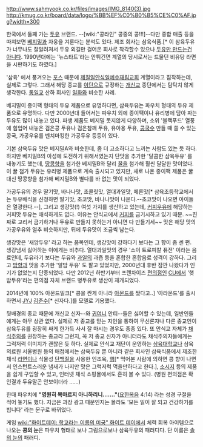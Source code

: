 http://www.sahmyook.co.kr/files/images/IMG_8140(3).jpg
http://kmug.co.kr/board/data/logo/%BB%EF%C0%B0%B5%CE%C0%AF.jpg?width=300

한국에서 둘째 가는 [[두유]] 브랜드. --[wiki:"콩라인" 콩중의 콩!!!]--다만 종합 매출 등을 따져보면 [[베지밀]]과 자웅을 겨룬다는 분석도 있다. 제조 회사는 삼육식품.[* 이 삼육두유가 너무나도 잘알려져서 두유 외길만 걸어온 회사로 착각할수 있으나 [http://www.adventistkr.org/[vimages]/si_intro_images/img_l_1.jpg 두유만 만드는건 아니다]. 1990년대에는 '뉴스타트'라는 안튀긴면 계열의 당시로서는 드물던 비유탕 라면을 시판하기도 하였다.]

'삼육' 에서 풍겨오는 [[포스]] 때문에 [[제칠일안식일예수재림교회]] 계열이라고 짐작하는데, 실제로 그렇다. 그래서 해당 종교를 [[이단]]으로 규정하는 [[개신교]] 종단에서는 탐탁치 않게 생각한다. [[통일교]] 산하 회사인 [[일화]]와 비슷한 사례.

베지밀이 종이팩 형태의 두유 제품으로 유명하다면, 삼육두유는 파우치 형태의 두유 제품으로 유명하다. 다만 2000년대 들어서는 파우치 외에 종이팩이나 유리병에 담아 파는 두유도 많이 내놓고 있다. 파생 제품도 베지밀 못지않게 다양하며, 소위 '블랙푸드' 열풍에 힘입어 내놓은 검은콩 두유나 검은참깨 두유, 유아용 두유, [[콩국수]] 만들 때 쓸 수 있는 콩국, 가공우유를 벤치마킹한 가공두유 등등이 있다.

기본 삼육두유 맛은 베지밀A와 비슷한데, 좀 더 고소하다고 느끼는 사람도 있는 듯 하다. 하지만 베지밀B의 아성에 도전하기 위해서였는지 단맛을 추가한 '달콤한 삼육두유' 를 내놓기도 했는데, [[땅콩]]향을 첨가한 베지밀B와 달리 [[꿀]]을 첨가해 훨씬 달달한 맛이었다. 이 꿀 첨가 두유는 유리병 제품으로 계속 출시되고 있지만, 새로 나온 종이팩 제품은 꿀 대신 땅콩향을 첨가해 베지밀B와 별다를 바 없는 맛이 되었다.

가공두유의 경우 딸기맛, 바나나맛, 초콜릿맛, 열대과일맛, 메론맛[* 삼육초등학교에서는 두유배식을 신청하면 딸기맛, 초코맛, 바나나맛이 나온다.--초코맛이 나오면 아이들은 열광한다.--], 그리고 생강맛(!) 여섯 가지를 생산하고 있는데, [[커피우유]]에 해당하는 커피맛 두유는 애석하게도 없다. 이유는 안식교에서 [[커피]]를 금기시하고 있기 때문. ~~진짜로 교리서 금기하거나 두유로 만들지 못하는거 아니면 다 만들기세~~ 맛은 해당 맛의 가공우유와 얼추 비슷하지만, 뒤에 두유맛이 조금씩 남는다.

생강맛은 '새앙두유' 라고 하는 품목인데, 생강맛이 강하다기 보다는 그 향이 좀 센 편. 생강냄새 싫어하는 이에게는 비추다. 열대과일맛의 경우 '소이 트로피칼 퓨전' 이라는 음료인데, 두유라기 보다는 두유와 [[과일]]의 과즙 등을 혼합한 혼합음료 성격이 강하다. 그리고 [[밤]]향과 맛을 추가한 '알밤 두유' 도 팔고 있었지만, 2000년대 후반 잠깐 나왔다가 인기가 없었는지 단종되었다. 다만 2012년 하반기부터 프랜차이즈 [[편의점]]인 [[CU]]에서 '햇밤두유'라는 편의점 자체 브랜드 병두유로 생산이 재개되었다.

2014년에 100% 아몬드밀크[* 콩을 짠게 아니라 [[아몬드]]를 짰다고..] '아라몬드'를 출시하면서 [[JYJ]] [[김준수]][* 신자다.]를 모델로 기용했다.

뒷배경의 종교 때문에 개신교 신자--와 [[귀여니]] 안티--들은 싫어할 수 있는데, 일반인들에게는 아무 상관 없다. 실제로 저 종교를 믿는 지인을 통하여 무신론자나 다른 종교인이 삼육두유를 굉장히 싸게 한가득 사서 잘 마시는 경우도 종종 있다. 또 안식교 자체가 [[채식주의]]를 권장하는 종교라 그런지, 꼭 저 종교 신자가 아니더라도 채식주의자들에게는 그럭저럭 이미지가 괜찮은 듯 하다. 실제로 안식교 재단이 운영하는 [[삼육대학교]]나 삼육의료원 서울병원 등의 매점에서는 삼육두유 뿐 아니라 같은 회사인 삼육식품에서 제조한 채식 [[라면]]이나 식물성 [[단백질]]을 사용한 인조육, [[햄]][* 먹어본 사람에 의하면 콩 향이 나면서 인스턴트스러운 냄새가 나지만 맛은 그럭저럭 먹을만하다고 한다.], [[소시지]] 등의 제품을 쉽게 구입할 수 있고, 인터넷 채식 쇼핑몰에서도 흔히 볼 수 있다. (병원 편의점은 확인결과 두유말곤 안보이더라 ......)

한때 파우치에 '''"영원히 목마르지 아니하리니……."'''([[요한복음]] 4:14) 라는 성경 구절을 적어 놓기도 했다. 지금은 과장 광고 때문인지는 몰라도 '모든 일이 잘 되고 건강하기를 빕니다' 라는 문구로 바뀌었다.

게임 [[wiki:"화이트데이: 학교라는 이름의 미궁" 화이트 데이]]에서 체력 회복 아이템으로 나오는 '''콩의 눈'''은 파우치 형태로 보나 그림으로보나 삼육두유의 패러디다. 단 이름은 [[솔의 눈]]의 패러디.
